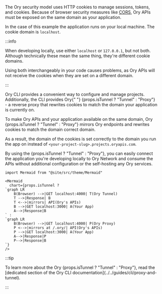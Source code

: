 The Ory security model uses HTTP cookies to manage sessions, tokens, and cookies. Because of browser security measures like
[CORS](https://developer.mozilla.org/en-US/docs/Web/HTTP/CORS), Ory APIs must be exposed on the same domain as your application.

In the case of this example the application runs on your local machine. The cookie domain is `localhost`.

:::info

When developing locally, use either `localhost` or `127.0.0.1`, but not both. Although technically these mean the same thing,
they're different cookie domains.

Using both interchangeably in your code causes problems, as Ory APIs will not receive the cookies when they are set on a different
domain.

:::

<p>
  Ory CLI provides a convenient way to configure and manage projects. Additionally, the CLI provides Ory{" "}
  {props.isTunnel ? "Tunnel" : "Proxy"} - a reverse proxy that rewrites cookies to match the domain your application is currently
  on.
</p>

<p>
  To make Ory APIs and your application available on the same domain, Ory {props.isTunnel ? "Tunnel" : "Proxy"} mirrors Ory
  endpoints and rewrites cookies to match the domain correct domain.
</p>

As a result, the domain of the cookies is set correctly to the domain you run the app on instead of
`<your-project-slug>.projects.oryapis.com`.

<p>
  By using the {props.isTunnel ? "Tunnel" : "Proxy"}, you can easily connect the application you're developing locally to Ory
  Network and consume the APIs without additional configuration or the self-hosting any Ory services.
</p>

```mdx-code-block
import Mermaid from "@site/src/theme/Mermaid"

<Mermaid
  chart={props.isTunnel ?
`graph LR
    B(Browser) -->|GET localhost:4000| T(Ory Tunnel)
    T -->|Response| B
    T <-->|mirrors| API(Ory's APIs)
    B -->|GET localhost:3000| A(Your App)
    A-->|Response|B
` :
`graph LR
    B(Browser) -->|GET localhost:4000| P(Ory Proxy)
    P <-->|mirrors at /.ory/| API(Ory's APIs)
    P -->|GET localhost:3000| A(Your App)
    A-->|Response|P
    P-->|Response|B
`}
/>
```

:::tip

<p>
  To learn more about the Ory {props.isTunnel ? "Tunnel" : "Proxy"}, read the [dedicated section of the Ory CLI
  documentation](../../guides/cli/proxy-and-tunnel).
</p>

:::
